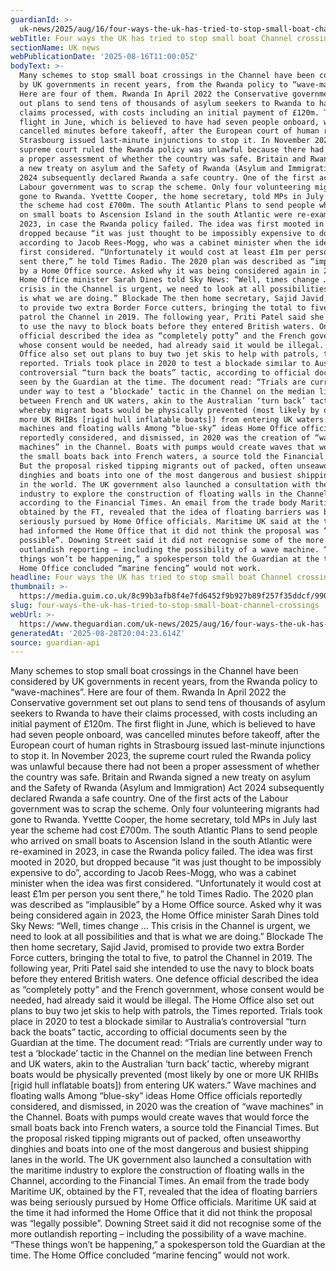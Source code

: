 ```yaml
---
guardianId: >-
  uk-news/2025/aug/16/four-ways-the-uk-has-tried-to-stop-small-boat-channel-crossings
webTitle: Four ways the UK has tried to stop small boat Channel crossings
sectionName: UK news
webPublicationDate: '2025-08-16T11:00:05Z'
bodyText: >-
  Many schemes to stop small boat crossings in the Channel have been considered
  by UK governments in recent years, from the Rwanda policy to “wave-machines”.
  Here are four of them. Rwanda In April 2022 the Conservative government set
  out plans to send tens of thousands of asylum seekers to Rwanda to have their
  claims processed, with costs including an initial payment of £120m. The first
  flight in June, which is believed to have had seven people onboard, was
  cancelled minutes before takeoff, after the European court of human rights in
  Strasbourg issued last-minute injunctions to stop it. In November 2023, the
  supreme court ruled the Rwanda policy was unlawful because there had not been
  a proper assessment of whether the country was safe. Britain and Rwanda signed
  a new treaty on asylum and the Safety of Rwanda (Asylum and Immigration) Act
  2024 subsequently declared Rwanda a safe country. One of the first acts of the
  Labour government was to scrap the scheme. Only four volunteering migrants had
  gone to Rwanda. Yvettte Cooper, the home secretary, told MPs in July last year
  the scheme had cost £700m. The south Atlantic Plans to send people who arrived
  on small boats to Ascension Island in the south Atlantic were re-examined in
  2023, in case the Rwanda policy failed. The idea was first mooted in 2020, but
  dropped because “it was just thought to be impossibly expensive to do”,
  according to Jacob Rees-Mogg, who was a cabinet minister when the idea was
  first considered. “Unfortunately it would cost at least £1m per person you
  sent there,” he told Times Radio. The 2020 plan was described as “implausible”
  by a Home Office source. Asked why it was being considered again in 2023, the
  Home Office minister Sarah Dines told Sky News: “Well, times change … This
  crisis in the Channel is urgent, we need to look at all possibilities and that
  is what we are doing.” Blockade The then home secretary, Sajid Javid, promised
  to provide two extra Border Force cutters, bringing the total to five, to
  patrol the Channel in 2019. The following year, Priti Patel said she intended
  to use the navy to block boats before they entered British waters. One defence
  official described the idea as “completely potty” and the French government,
  whose consent would be needed, had already said it would be illegal. The Home
  Office also set out plans to buy two jet skis to help with patrols, the Times
  reported. Trials took place in 2020 to test a blockade similar to Australia’s
  controversial “turn back the boats” tactic, according to official documents
  seen by the Guardian at the time. The document read: “Trials are currently
  under way to test a ‘blockade’ tactic in the Channel on the median line
  between French and UK waters, akin to the Australian ‘turn back’ tactic,
  whereby migrant boats would be physically prevented (most likely by one or
  more UK RHIBs [rigid hull inflatable boats]) from entering UK waters.” Wave
  machines and floating walls Among “blue-sky” ideas Home Office officials
  reportedly considered, and dismissed, in 2020 was the creation of “wave
  machines” in the Channel. Boats with pumps would create waves that would force
  the small boats back into French waters, a source told the Financial Times.
  But the proposal risked tipping migrants out of packed, often unseaworthy
  dinghies and boats into one of the most dangerous and busiest shipping lanes
  in the world. The UK government also launched a consultation with the maritime
  industry to explore the construction of floating walls in the Channel,
  according to the Financial Times. An email from the trade body Maritime UK,
  obtained by the FT, revealed that the idea of floating barriers was being
  seriously pursued by Home Office officials. Maritime UK said at the time it
  had informed the Home Office that it did not think the proposal was “legally
  possible”. Downing Street said it did not recognise some of the more
  outlandish reporting – including the possibility of a wave machine. “These
  things won’t be happening,” a spokesperson told the Guardian at the time. The
  Home Office concluded “marine fencing” would not work.
headline: Four ways the UK has tried to stop small boat Channel crossings
thumbnail: >-
  https://media.guim.co.uk/8c99b3afb8f4e7fd6452f9b927b89f257f35ddcf/990_184_3998_3199/500.jpg
slug: four-ways-the-uk-has-tried-to-stop-small-boat-channel-crossings
webUrl: >-
  https://www.theguardian.com/uk-news/2025/aug/16/four-ways-the-uk-has-tried-to-stop-small-boat-channel-crossings
generatedAt: '2025-08-28T20:04:23.614Z'
source: guardian-api
---
```

Many schemes to stop small boat crossings in the Channel have been considered by UK governments in recent years, from the Rwanda policy to “wave-machines”. Here are four of them. Rwanda In April 2022 the Conservative government set out plans to send tens of thousands of asylum seekers to Rwanda to have their claims processed, with costs including an initial payment of £120m. The first flight in June, which is believed to have had seven people onboard, was cancelled minutes before takeoff, after the European court of human rights in Strasbourg issued last-minute injunctions to stop it. In November 2023, the supreme court ruled the Rwanda policy was unlawful because there had not been a proper assessment of whether the country was safe. Britain and Rwanda signed a new treaty on asylum and the Safety of Rwanda (Asylum and Immigration) Act 2024 subsequently declared Rwanda a safe country. One of the first acts of the Labour government was to scrap the scheme. Only four volunteering migrants had gone to Rwanda. Yvettte Cooper, the home secretary, told MPs in July last year the scheme had cost £700m. The south Atlantic Plans to send people who arrived on small boats to Ascension Island in the south Atlantic were re-examined in 2023, in case the Rwanda policy failed. The idea was first mooted in 2020, but dropped because “it was just thought to be impossibly expensive to do”, according to Jacob Rees-Mogg, who was a cabinet minister when the idea was first considered. “Unfortunately it would cost at least £1m per person you sent there,” he told Times Radio. The 2020 plan was described as “implausible” by a Home Office source. Asked why it was being considered again in 2023, the Home Office minister Sarah Dines told Sky News: “Well, times change … This crisis in the Channel is urgent, we need to look at all possibilities and that is what we are doing.” Blockade The then home secretary, Sajid Javid, promised to provide two extra Border Force cutters, bringing the total to five, to patrol the Channel in 2019. The following year, Priti Patel said she intended to use the navy to block boats before they entered British waters. One defence official described the idea as “completely potty” and the French government, whose consent would be needed, had already said it would be illegal. The Home Office also set out plans to buy two jet skis to help with patrols, the Times reported. Trials took place in 2020 to test a blockade similar to Australia’s controversial “turn back the boats” tactic, according to official documents seen by the Guardian at the time. The document read: “Trials are currently under way to test a ‘blockade’ tactic in the Channel on the median line between French and UK waters, akin to the Australian ‘turn back’ tactic, whereby migrant boats would be physically prevented (most likely by one or more UK RHIBs [rigid hull inflatable boats]) from entering UK waters.” Wave machines and floating walls Among “blue-sky” ideas Home Office officials reportedly considered, and dismissed, in 2020 was the creation of “wave machines” in the Channel. Boats with pumps would create waves that would force the small boats back into French waters, a source told the Financial Times. But the proposal risked tipping migrants out of packed, often unseaworthy dinghies and boats into one of the most dangerous and busiest shipping lanes in the world. The UK government also launched a consultation with the maritime industry to explore the construction of floating walls in the Channel, according to the Financial Times. An email from the trade body Maritime UK, obtained by the FT, revealed that the idea of floating barriers was being seriously pursued by Home Office officials. Maritime UK said at the time it had informed the Home Office that it did not think the proposal was “legally possible”. Downing Street said it did not recognise some of the more outlandish reporting – including the possibility of a wave machine. “These things won’t be happening,” a spokesperson told the Guardian at the time. The Home Office concluded “marine fencing” would not work.
